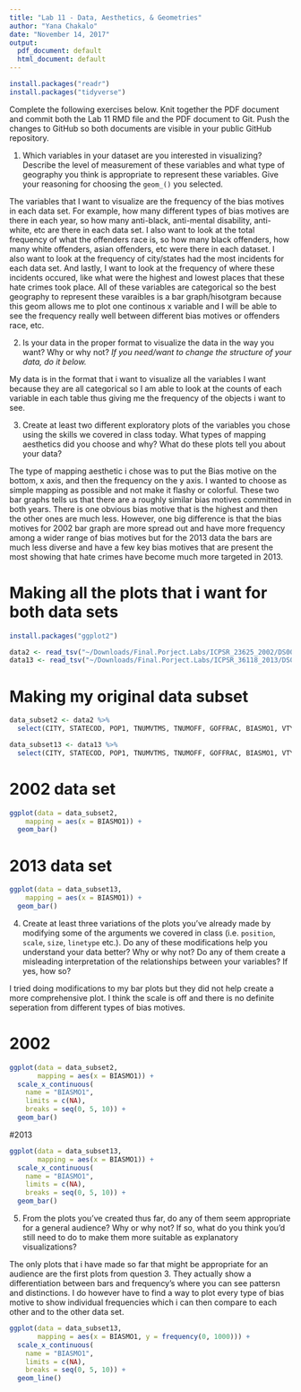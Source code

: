 ```yaml
---
title: "Lab 11 - Data, Aesthetics, & Geometries"
author: "Yana Chakalo"
date: "November 14, 2017"
output:
  pdf_document: default
  html_document: default
---
```


```r
install.packages("readr")
install.packages("tidyverse")
```


Complete the following exercises below. Knit together the PDF document and commit both the Lab 11 RMD file and the PDF document to Git. Push the changes to GitHub so both documents are visible in your public GitHub repository. 

1. Which variables in your dataset are you interested in visualizing? Describe the level of measurement of these variables and what type of geography you think is appropriate to represent these variables. Give your reasoning for choosing the `geom_()` you selected. 


The variables that I want to visualize are the frequency of the bias motives in each data set. For example, how many different types of bias motives are there in each year, so how many anti-black, anti-mental disability, anti-white, etc are there in each data set. I also want to look at the total frequency of what the offenders race is, so how many black offenders, how many white offenders, asian offenders, etc were there in each dataset. I also want to look at the frequency of city/states had the most incidents for each data set. And lastly, I want to look at the frequency of where these incidents occured, like what were the highest and lowest places that these hate crimes took place. All of these variables are categorical so the best geography to represent these varaibles is a bar graph/hisotgram because this geom allows me to plot one continous x variable and I will be able to see the frequency really well between different bias motives or offenders race, etc.   



2. Is your data in the proper format to visualize the data in the way you want? Why or why not? *If you need/want to change the structure of your data, do it below.* 

My data is in the format that i want to visualize all the variables I want because they are all categorical so I am able to look at the counts of each variable in each table thus giving me the frequency of the objects i want to see.


3. Create at least two different exploratory plots of the variables you chose using the skills we covered in class today. What types of mapping aesthetics did you choose and why? What do these plots tell you about your data?

The type of mapping aesthetic i chose was to put the Bias motive on the bottom, x axis, and then the frequency on the y axis. I wanted to choose as simple mapping as possible and not make it flashy or colorful. These two bar graphs tells us that there are a roughly similar bias motives committed in both years. There is one obvious bias motive that is the highest and then the other ones are much less. However, one big difference is that the bias motives for 2002 bar graph are more spread out and have more frequency among a wider range of bias motives but for the 2013 data the bars are much less diverse and have a few key bias motives that are present the most showing that hate crimes have become much more targeted in 2013. 


# Making all the plots that i want for both data sets

```r
install.packages("ggplot2")
```

```r
data2 <- read_tsv("~/Downloads/Final.Porject.Labs/ICPSR_23625_2002/DS0002/23625-0002-Data.tsv")
data13 <- read_tsv("~/Downloads/Final.Porject.Labs/ICPSR_36118_2013/DS0002/36118-0002-Data.tsv")
```

# Making my original data subset

```r
data_subset2 <- data2 %>%
  select(CITY, STATECOD, POP1, TNUMVTMS, TNUMOFF, GOFFRAC, BIASMO1, VTYP_I1, LOCCOD1, VTYP_I1, LOCCOD1)  

data_subset13 <- data13 %>%
  select(CITY, STATECOD, POP1, TNUMVTMS, TNUMOFF, GOFFRAC, BIASMO1, VTYP_I1, LOCCOD1, VTYP_I1, LOCCOD1)
```

# 2002 data set

```r
ggplot(data = data_subset2,
	mapping = aes(x = BIASMO1)) +
  geom_bar()
```

# 2013 data set

```r
ggplot(data = data_subset13,
	mapping = aes(x = BIASMO1)) +
  geom_bar()
```


4. Create at least three variations of the plots you've already made by modifying some of the arguments we covered in class (i.e. `position`, `scale`, `size`, `linetype` etc.). Do any of these modifications help you understand your data better? Why or why not? Do any of them create a misleading interpretation of the relationships between your variables? If yes, how so?

I tried doing modifications to my bar plots but they did not help create a more comprehensive plot. I think the scale is off and there is no definite seperation from different types of bias motives. 


# 2002
```r
ggplot(data = data_subset2,
       mapping = aes(x = BIASMO1)) +
  scale_x_continuous(
	name = "BIASMO1",
	limits = c(NA),
	breaks = seq(0, 5, 10)) +
  geom_bar()
```

#2013
```r
ggplot(data = data_subset13,
       mapping = aes(x = BIASMO1)) +
  scale_x_continuous(
	name = "BIASMO1",
	limits = c(NA),
	breaks = seq(0, 5, 10)) +
  geom_bar()
```


5. From the plots you've created thus far, do any of them seem appropriate for a general audience? Why or why not? If so, what do you think you'd still need to do to make them more suitable as explanatory visualizations? 

The only plots that i have made so far that might be appropriate for an audience are the first plots from question 3. They actually show a differentiation between bars and frequency's where you can see pattersn and distinctions. I do however have to find a way to plot every type of bias motive to show individual frequencies which i can then compare to each other and to the other data set.


```r
ggplot(data = data_subset13,
       mapping = aes(x = BIASMO1, y = frequency(0, 1000))) +
  scale_x_continuous(
	name = "BIASMO1",
	limits = c(NA),
	breaks = seq(0, 5, 10)) +
  geom_line()
```








